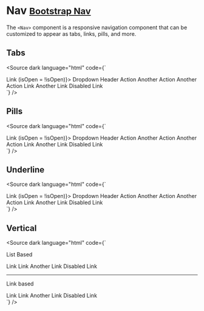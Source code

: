 
<Meta title="Components/Nav" />

# Nav <small class="bootstrap-docs">[Bootstrap Nav](https://getbootstrap.com/docs/5.3/components/navs-tabs/)</small>

The `<Nav>` component is a responsive navigation component that can be customized to appear as tabs, links, pills, and more.

<Canvas>
  <Story of={NavStories.Basic} />
</Canvas>

<Controls of={NavStories.Basic} />

## Tabs
<Canvas withSource="none">
  <Story of={NavStories.Tabs} />
</Canvas>

<Source dark language="html" code={`
<script lang="ts">
    Nav,
    NavItem,
    Dropdown,
    DropdownItem,
    DropdownToggle,
    DropdownMenu,
    NavLink
  } from '@sveltestrap/sveltestrap';

  let isOpen = false;
</script>

<Nav tabs>
  <NavItem>
    <NavLink href="#">Link</NavLink>
  </NavItem>
  <Dropdown nav {isOpen} toggle={() => (isOpen = !isOpen)}>
    <DropdownToggle nav caret>Dropdown</DropdownToggle>
    <DropdownMenu>
      <DropdownItem header>Header</DropdownItem>
      <DropdownItem disabled>Action</DropdownItem>
      <DropdownItem>Another Action</DropdownItem>
      <DropdownItem divider />
      <DropdownItem>Another Action</DropdownItem>
    </DropdownMenu>
  </Dropdown>
  <NavItem>
    <NavLink href="#">Link</NavLink>
  </NavItem>
  <NavItem>
    <NavLink href="#">Another Link</NavLink>
  </NavItem>
  <NavItem>
    <NavLink disabled href="#">Disabled Link</NavLink>
  </NavItem>
</Nav>
`} />

## Pills
<Canvas withSource="none">
  <Story of={NavStories.Pills} />
</Canvas>

<Source dark language="html" code={`
<script lang="ts">
    Nav,
    NavItem,
    Dropdown,
    DropdownItem,
    DropdownToggle,
    DropdownMenu,
    NavLink
  } from '@sveltestrap/sveltestrap';

  let isOpen = false;
</script>

<Nav pills>
  <NavItem>
    <NavLink href="#" active>Link</NavLink>
  </NavItem>
  <Dropdown nav {isOpen} toggle={() => (isOpen = !isOpen)}>
    <DropdownToggle nav caret>Dropdown</DropdownToggle>
    <DropdownMenu>
      <DropdownItem header>Header</DropdownItem>
      <DropdownItem disabled>Action</DropdownItem>
      <DropdownItem>Another Action</DropdownItem>
      <DropdownItem divider />
      <DropdownItem>Another Action</DropdownItem>
    </DropdownMenu>
  </Dropdown>
  <NavItem>
    <NavLink href="#">Link</NavLink>
  </NavItem>
  <NavItem>
    <NavLink href="#">Another Link</NavLink>
  </NavItem>
  <NavItem>
    <NavLink disabled href="#">Disabled Link</NavLink>
  </NavItem>
</Nav>
`} />

## Underline
<Canvas withSource="none">
  <Story of={NavStories.Underline} />
</Canvas>

<Source dark language="html" code={`
<script lang="ts">
    Nav,
    NavItem,
    Dropdown,
    DropdownItem,
    DropdownToggle,
    DropdownMenu,
    NavLink
  } from '@sveltestrap/sveltestrap';

  let isOpen = false;
</script>

<Nav underline>
  <NavItem>
    <NavLink href="#" active>Link</NavLink>
  </NavItem>
  <Dropdown nav {isOpen} toggle={() => (isOpen = !isOpen)}>
    <DropdownToggle nav caret>Dropdown</DropdownToggle>
    <DropdownMenu>
      <DropdownItem header>Header</DropdownItem>
      <DropdownItem disabled>Action</DropdownItem>
      <DropdownItem>Another Action</DropdownItem>
      <DropdownItem divider />
      <DropdownItem>Another Action</DropdownItem>
    </DropdownMenu>
  </Dropdown>
  <NavItem>
    <NavLink href="#">Link</NavLink>
  </NavItem>
  <NavItem>
    <NavLink href="#">Another Link</NavLink>
  </NavItem>
  <NavItem>
    <NavLink disabled href="#">Disabled Link</NavLink>
  </NavItem>
</Nav>
`} />

## Vertical
<Canvas withSource="none">
  <Story of={NavStories.Vertical} />
</Canvas>

<Source dark language="html" code={`
<script lang="ts">
    Nav,
    NavItem,
    NavLink
  } from '@sveltestrap/sveltestrap';
</script>

<p>List Based</p>

<Nav vertical>
  <NavItem>
    <NavLink href="#">Link</NavLink>
  </NavItem>
  <NavItem>
    <NavLink href="#">Link</NavLink>
  </NavItem>
  <NavItem>
    <NavLink href="#">Another Link</NavLink>
  </NavItem>
  <NavItem>
    <NavLink disabled href="#">Disabled Link</NavLink>
  </NavItem>
</Nav>

<hr />

<p>Link based</p>

<Nav vertical>
  <NavLink href="#">Link</NavLink>
  <NavLink href="#">Link</NavLink>
  <NavLink href="#">Another Link</NavLink>
  <NavLink disabled href="#">Disabled Link</NavLink>
</Nav>
`} />
